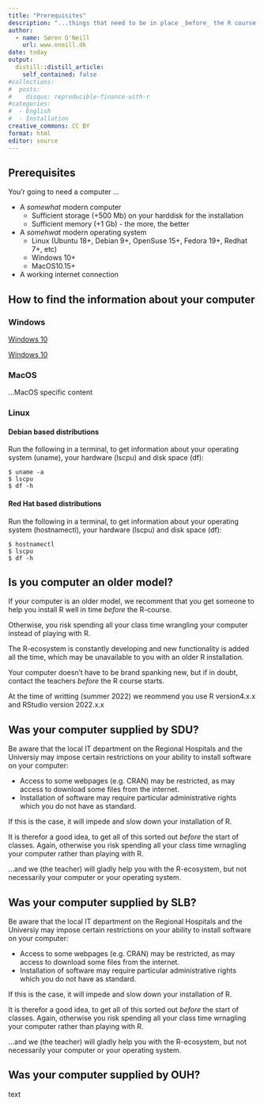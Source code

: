 ```yaml
---
title: "Prerequisites"
description: "...things that need to be in place _before_ the R course."
author:
  - name: Søren O'Neill
    url: www.oneill.dk
date: today
output:
  distill::distill_article:
    self_contained: false
#collections:
#  posts:
#    disqus: reproducible-finance-with-r
#categories:
#  - English
#  - Installation
creative_commons: CC BY
format: html
editor: source
---
```


## Prerequisites

You'r going to need a computer ...

-   A *somewhat* modern computer
    -   Sufficient storage (+500 Mb) on your harddisk for the installation
    -   Sufficient memory (+1 Gb) - the more, the better
-   A *somehwat* modern operating system
    -   Linux (Ubuntu 18+, Debian 9+, OpenSuse 15+, Fedora 19+, Redhat 7+, etc)
    -   Windows 10+
    -   MacOS10.15+
-   A working internet connection

:::{.callout-note collapse=true}

## How to find the information about your computer

::: panel-tabset
### Windows

[Windows 10](https://support.microsoft.com/en-us/windows/view-your-system-info-a965a8f2-0773-1d65-472a-1e747c9ebe00)

[Windows 10](https://youtu.be/5SXXGHKJ8I4)

### MacOS

...MacOS specific content

### Linux

#### Debian based distributions

Run the following in a terminal, to get information about your operating system (uname), your hardware (lscpu) and disk space (df):

```
$ uname -a
$ lscpu
$ df -h
```

#### Red Hat based distributions

Run the following in a terminal, to get information about your operating system (hostnamectl), your hardware (lscpu) and disk space (df):

```{} 
$ hostnamectl
$ lscpu
$ df -h

```

:::

:::

::: {.callout-important  collapse="true"}
## Is you computer an older model?

If your computer is an older model, we recomment that you get someone to help you install R well in time _before_ the R-course.

Otherwise, you risk spending all your class time wrangling your computer instead of playing with R.

The R-ecosystem is constantly developing and new functionality is added all the time, which may be unavailable to you with an older R installation.

Your computer doesn't have to be brand spanking new, but if in doubt, contact the teachers _before_ the R course starts.

At the time of writting (summer 2022) we reommend you use R version4.x.x and RStudio version 2022.x.x

:::

::: {.callout-important  collapse="true"}
## Was your computer supplied by SDU?

Be aware that the local IT department on the Regional Hospitals and the Universiy may impose certain restrictions on your ability to install software on your computer:

-   Access to some webpages (e.g. CRAN) may be restricted, as may access to download some files from the internet.
-   Installation of software may require particular administrative rights which you do not have as standard.

If this is the case, it will impede and slow down your installation of R.

It is therefor a good idea, to get all of this sorted out _before_ the start of classes. Again, otherwise you risk spending all your class time wrnagling your computer rather than playing with R.

...and we (the teacher) will gladly help you with the R-ecosystem, but not necessarily your computer or your operating system.

:::

::: {.callout-important  collapse="true"}

## Was your computer supplied by SLB?

Be aware that the local IT department on the Regional Hospitals and the Universiy may impose certain restrictions on your ability to install software on your computer:

-   Access to some webpages (e.g. CRAN) may be restricted, as may access to download some files from the internet.
-   Installation of software may require particular administrative rights which you do not have as standard.

If this is the case, it will impede and slow down your installation of R.

It is therefor a good idea, to get all of this sorted out _before_ the start of classes. Again, otherwise you risk spending all your class time wrnagling your computer rather than playing with R.

...and we (the teacher) will gladly help you with the R-ecosystem, but not necessarily your computer or your operating system.

:::

::: {.callout-important  collapse="true"}
## Was your computer supplied by OUH?

text

:::

<script src="https://giscus.app/client.js"
        data-repo="sorenoneill/r4phd"
        data-repo-id="R_kgDOJ9etDQ"
        data-category="Announcements"
        data-category-id="DIC_kwDOJ9etDc4CYApF"
        data-mapping="pathname"
        data-strict="0"
        data-reactions-enabled="0"
        data-emit-metadata="0"
        data-input-position="bottom"
        data-theme="cobalt"
        data-lang="en"
        crossorigin="anonymous"
        async>
</script>